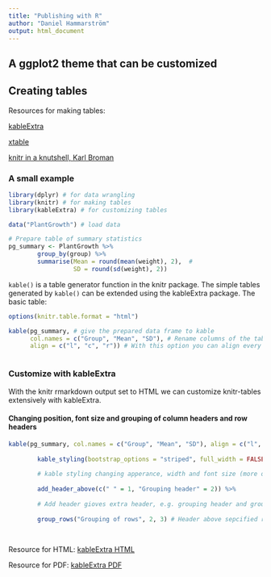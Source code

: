```yaml
---
title: "Publishing with R"
author: "Daniel Hammarström"
output: html_document
---
```



## A ggplot2 theme that can be customized



## Creating tables 

Resources for making tables:

[kableExtra](https://cran.r-project.org/web/packages/kableExtra/)

[xtable](https://cran.r-project.org/web/packages/xtable/index.html)

[knitr in a knutshell, Karl Broman](http://kbroman.org/knitr_knutshell/)


### A small example
```r
library(dplyr) # for data wrangling
library(knitr) # for making tables
library(kableExtra) # for customizing tables
``` 




```r
data("PlantGrowth") # load data

# Prepare table of summary statistics
pg_summary <- PlantGrowth %>%
        group_by(group) %>%
        summarise(Mean = round(mean(weight), 2),  # 
                  SD = round(sd(weight), 2))

```

`kable()` is a table generator function in the knitr package. The simple tables generated by `kable()` can be extended using the kableExtra package. The basic table:


```r
options(knitr.table.format = "html") 

kable(pg_summary, # give the prepared data frame to kable
      col.names = c("Group", "Mean", "SD"), # Rename columns of the table
      align = c("l", "c", "r")) # With this option you can align every single column: l, c, r will result in left center and right alignment



```

### Customize with kableExtra
With the knitr rmarkdown output set to HTML we can customize knitr-tables extensively with kableExtra.

#### Changing position, font size and grouping of column headers and row headers

```r

kable(pg_summary, col.names = c("Group", "Mean", "SD"), align = c("l", "c", "r")) %>% # kableExtra can be piped
        
        kable_styling(bootstrap_options = "striped", full_width = FALSE, font_size = 15) %>% 
        
        # kable styling changing apperance, width and font size (more options avaliable) 
        
        add_header_above(c(" " = 1, "Grouping header" = 2)) %>% 
        
        # Add header gioves extra header, e.g. grouping header and group rows produces a row header
        
        group_rows("Grouping of rows", 2, 3) # Header above sepcified rows 
 
     
```

Resource for HTML: [kableExtra HTML](https://cran.r-project.org/web/packages/kableExtra/vignettes/awesome_table_in_html.html)

Resource for PDF: [kableExtra PDF](https://cran.r-project.org/web/packages/kableExtra/vignettes/awesome_table_in_pdf.pdf)







